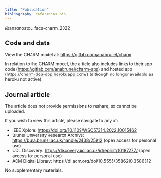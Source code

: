 ```yaml
---
title: "Publication"
bibliography: references.bib
---
```


@anagnostou_facs-charm_2022

## Code and data

View the CHARM model at: <https://gitlab.com/anabrunel/charm>

In relation to the CHARM model, the article also includes links to their app code (<https://gitlab.com/anabrunel/charm-app>) and hosted app (<https://charm-des-app.herokuapp.com/>) (although no longer available as heroku not active).

## Journal article

The article does not provide permissions to reshare, so cannot be uploaded.

If you wish to view this article, please navigate to any of:

* IEEE Xplore: <https://doi.org/10.1109/WSC57314.2022.10015462>
* Brunel University Research Archive: <https://bura.brunel.ac.uk/handle/2438/25912> (open access for personal use)
* UCL Discovery: <https://discovery.ucl.ac.uk/id/eprint/10187277/> (open access for personal use)
* ACM Digital Library: <https://dl.acm.org/doi/10.5555/3586210.3586312>

No supplementary materials.